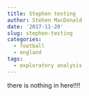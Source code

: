 ```yaml
---
title: Stephen testing
author: Stehen MacDonald
date: '2017-11-20'
slug: stephen-testing
categories:
  - football
  - england
tags:
  - exploratory analysis
---
```


there is nothing in here!!!!

